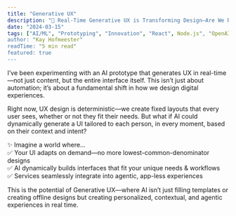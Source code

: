 ```yaml
---
title: "Generative UX"
description: "🚀 Real-Time Generative UX is Transforming Design—Are We Ready?"
date: "2024-03-15"
tags: ["AI/ML", "Prototyping", "Innovation", "React", Node.js", "OpenAI APIs"]
author: "Kay Hofmeester"
readTime: "5 min read"
featured: true
---
```


I’ve been experimenting with an AI prototype that generates UX in real-time—not just content, but the entire interface itself. This isn’t just about automation; it’s about a fundamental shift in how we design digital experiences.

Right now, UX design is deterministic—we create fixed layouts that every user sees, whether or not they fit their needs. But what if AI could dynamically generate a UI tailored to each person, in every moment, based on their context and intent?

✨ Imagine a world where…  
✅ Your UI adapts on demand—no more lowest-common-denominator designs  
✅ AI dynamically builds interfaces that fit your unique needs & workflows  
✅ Services seamlessly integrate into agentic, app-less experiences

This is the potential of Generative UX—where AI isn’t just filling templates or creating offline designs but creating personalized, contextual, and agentic experiences in real time.

<SimplePDFViewer 
  src="/pdfs/BlogGenAI_talk_LinkedIn.pdf" 
  width="1" 
  height="470px" 
/>